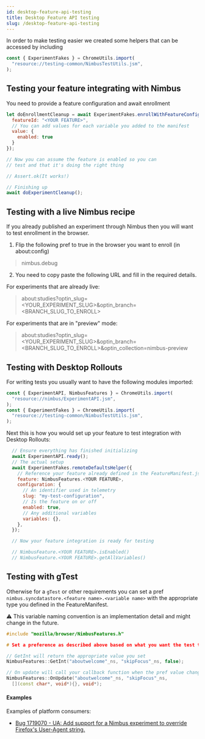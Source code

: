 ```yaml
---
id: desktop-feature-api-testing
title: Desktop Feature API testing
slug: /desktop-feature-api-testing
---
```



In order to make testing easier we created some helpers that can be accessed by including

```js
const { ExperimentFakes } = ChromeUtils.import(
  "resource://testing-common/NimbusTestUtils.jsm",
);
```

## Testing your feature integrating with Nimbus

You need to provide a feature configuration and await enrollment

```js
let doEnrollmentCleanup = await ExperimentFakes.enrollWithFeatureConfig({
  featureId: "<YOUR FEATURE>",
  // You can add values for each variable you added to the manifest
  value: {
    enabled: true
  }
});

// Now you can assume the feature is enabled so you can
// test and that it's doing the right thing

// Assert.ok(It works!)

// Finishing up
await doExperimentCleanup();
```

## Testing with a live Nimbus recipe

If you already published an experiment through Nimbus then you will want to test enrollment in the browser.

1. Flip the following pref to true in the browser you want to enroll (in about:config)

> nimbus.debug

2. You need to copy paste the following URL and fill in the required details.

For experiments that are already live:

> about:studies?optin_slug=<YOUR_EXPERIMENT_SLUG>&optin_branch=<BRANCH_SLUG_TO_ENROLL>

For experiments that are in "preview" mode:

> about:studies?optin_slug=<YOUR_EXPERIMENT_SLUG>&optin_branch=<BRANCH_SLUG_TO_ENROLL>&optin_collection=nimbus-preview

## Testing with Desktop Rollouts

For writing tests you usually want to have the following modules imported:

```js
const { ExperimentAPI, NimbusFeatures } = ChromeUtils.import(
  "resource://nimbus/ExperimentAPI.jsm",
);
const { ExperimentFakes } = ChromeUtils.import(
  "resource://testing-common/NimbusTestUtils.jsm",
);
```

Next this is how you would set up your feature to test integration with Desktop Rollouts:

```js
  // Ensure everything has finished initializing
  await ExperimentAPI.ready();
  // The actual setup
  await ExperimentFakes.remoteDefaultsHelper({
    // Reference your feature already defined in the FeatureManifest.js
    feature: NimbusFeatures.<YOUR FEATURE>,
    configuration: {
      // An identifier used in telemetry
      slug: "my-test-configuration",
      // Is the feature on or off
      enabled: true,
      // Any additional variables
      variables: {},
    },
  });

  // Now your feature integration is ready for testing

  // NimbusFeature.<YOUR FEATURE>.isEnabled()
  // NimbusFeature.<YOUR FEATURE>.getAllVariables()
```

## Testing with gTest

Otherwise for a `gTest` or other requirements you can set a pref `nimbus.syncdatastore.<feature name>.<variable name>` with the appropriate type you defined in the FeatureManifest.

⚠️ This variable naming convention is an implementation detail and might change in the future.

```cpp
#include "mozilla/browser/NimbusFeatures.h"

# Set a preference as described above based on what you want the test to do

// GetInt will return the appropriate value you set
NimbusFeatures::GetInt("aboutwelcome"_ns, "skipFocus"_ns, false);

// On update will call your callback function when the pref value changes
NimbusFeatures::OnUpdate("aboutwelcome"_ns, "skipFocus"_ns,
  [](const char*, void*){}, void*);
```

#### Examples

Examples of platform consumers:

* [Bug 1719070 - UA: Add support for a Nimbus experiment to override Firefox's User-Agent string.](https://phabricator.services.mozilla.com/D121112)
